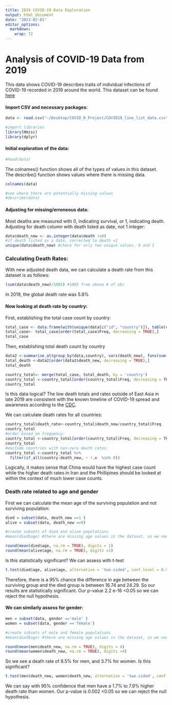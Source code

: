 ```yaml
---
title: 2019 COVID-19 Data Exploration
output: html_document
date: "2023-02-01"
editor_options: 
  markdown: 
    wrap: 72
---
```


# Analysis of COVID-19 Data from 2019

This data shows COVID-19 describes traits of individual infections of
COVID-19 recorded in 2019 around the world. This dataset can be found
[here](https://www.kaggle.com/datasets/sudalairajkumar/novel-corona-virus-2019-dataset/versions/25)

#### Import CSV and necessary packages:

```r
data <- read.csv("~/Desktop/COVID_R_Project/COVID19_line_list_data.csv")
```

```r
#import libraries
library(Hmisc)
library(dplyr)
```

#### Initial exploration of the data:

```r
#head(data)
```

The colnames() function shows all of the types of values in this
dataset. The describe() function shows values where there is missing
data.

```r
colnames(data)
```

```r
#see where there are potentially missing values
#describe(data) 

```

#### Adjusting for missing/erroneous data:

Most deaths are measured with 0, indicating survival, or 1, indicating
death. Adjusting for death column with death listed as date, not 1
integer:

```r
data$death_new <- as.integer(data$death !=0)
#if death listed as a date, corrected to death =1
unique(data$death_new) #check for only two unique values, 0 and 1 
```

### Calculating Death Rates:

With new adjusted death data, we can calculate a death rate from this
dataset is as follows:

```r
(sum(data$death_new)/1085) #1085 from above # of obs
```

In 2019, the global death rate was 5.8%

#### Now looking at death rate by country:

First, establishing the total case count by country:

```r
total_case <- data.frame(with(unique(data[c("id", "country")]), table(country)))
total_case<- total_case[order(total_case$Freq, decreasing = TRUE),]
total_case
```

Then, establishing total death count by country

```r
data2 <-summarise_at(group_by(data,country), vars(death_new), funs(sum(.,na.rm=TRUE)))
total_death <-data2[order(data2$death_new, decreasing = TRUE),]
total_death
```

```r
country_total<- merge(total_case, total_death, by = 'country')
country_total <-country_total[order(country_total$Freq, decreasing = TRUE),]
country_total
```

Is this data logical? The low death totals and rates outside of East
Asia in late 2019 are consistent with the known timeline of COVID-19
spread and awareness according to the
[CDC](https://www.cdc.gov/museum/timeline/covid19.html).

We can calculate death rates for all countries:

```r
country_total$death_rate<-country_total$death_new/country_total$Freq
country_total
#order based on frequency:
country_total <-country_total[order(country_total$Freq, decreasing = TRUE),]
country_total
#exclude countries with non-zero death rates:
country_total <-country_total %>%
  filter(if_all(country:death_new, ~ !.x  %in% 0))
```

Logically, it makes sense that China would have the highest case count
while the higher death rates in Iran and the Phillipines should be
looked at within the context of much lower case counts.

### Death rate related to age and gender

First we can calculate the mean age of the surviving population and not
surviving population:

```r
died = subset(data, death_new ==1 )
alive = subset(data, death_new ==0)
```

```r
#create subsets of died and alive populations
#mean(died$age) #there are missing age values in the dataset, so we need to correct for those to be ignored by R 

round(mean(died$age, na.rm = TRUE), digits = 1)
round(mean(alive$age, na.rm = TRUE), digits =1)
```

Is this statistically significant? We can assess with t-test

```r
t.test(died$age, alive$age, alternative = 'two.sided', conf.level = 0.95)
```

Therefore, there is a 95% chance the difference in age between the
surviving group and the died group is between 16.74 and 24.29. So our
results are statistically significant. Our p-value 2.2 e-16 \<0.05 so we
can reject the null hypothesis.

#### We can similarly assess for gender:

```r
men = subset(data, gender =='male' )
women = subset(data, gender =='female')
```

```r
#create subsets of male and female populations
#mean(died$age) #there are missing age values in the dataset, so we need to correct for those to be ignored by R 

round(mean(men$death_new, na.rm = TRUE), digits = 4) 
round(mean(women$death_new, na.rm = TRUE), digits =4)
```

So we see a death rate of 8.5% for men, and 3.7% for women. Is this
significant?

```r
t.test(men$death_new, women$death_new, alternative = 'two.sided', conf.level = 0.95)
```

We can say with 95% confidence that men have a 1.7% to 7.9% higher death
rate than women. Our p-value is 0.002 \<0.05 so we can reject the null
hypothesis.
